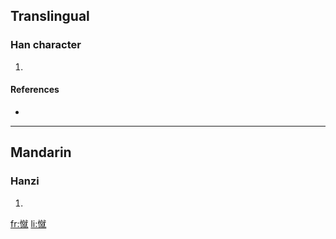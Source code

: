==Translingual==

===Han character===
{{Han char|rn=61|rad=心|as=12|sn=15|four=9301<sub>4</sub>|canj=心卜火山 (PYFU)}}

# {{defn|Han|sort=心12}}

====References====
* {{Han ref|kx=0404.060|dkj=11265|dj=0744.130|hdz=42356.010|uh=61B1|ud=25009|bh=E57B|bd=58747}}

----

==Mandarin==

===Hanzi===
{{cmn-hanzi|pin=[[cù]] ([[cu4]])|wg=ts'u<sup>4</sup>}}

# {{defn|Mandarin|sort=心12}}

[[fr:憱]]
[[li:憱]]